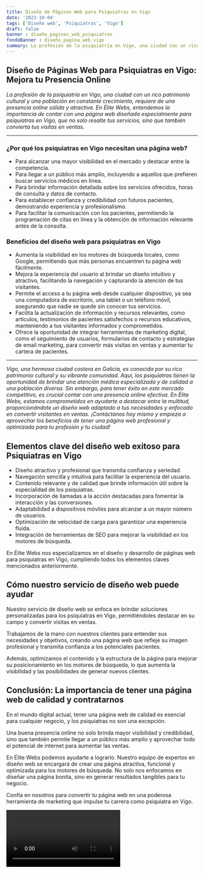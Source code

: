 ```yaml
---
title: Diseño de Páginas Web para Psiquiatras en Vigo
date: '2023-10-04'
tags: ['Diseño web', 'Psiquiatras', 'Vigo']
draft: false
banner : diseño_paginas_web_psiquiatras
fondoBanner : diseño_pagina_web_vigo
summary: La profesión de la psiquiatría en Vigo, una ciudad con un rico patrimonio cultural y una población en constante crecimiento, requiere de una presencia online sólida y atractiva. En Élite Webs, entendemos la importancia de contar con una página web diseñada especialmente para psiquiatras en Vigo, que no solo resalte tus servicios, sino que también convierta tus visitas en ventas.
---
```


## Diseño de Páginas Web para Psiquiatras en Vigo: Mejora tu Presencia Online

*La profesión de la psiquiatría en Vigo, una ciudad con un rico patrimonio cultural y una población en constante crecimiento, requiere de una presencia online sólida y atractiva. En Élite Webs, entendemos la importancia de contar con una página web diseñada especialmente para psiquiatras en Vigo, que no solo resalte tus servicios, sino que también convierta tus visitas en ventas.*

---

### ¿Por qué los psiquiatras en Vigo necesitan una página web?

- Para alcanzar una mayor visibilidad en el mercado y destacar entre la competencia.
- Para llegar a un público más amplio, incluyendo a aquellos que prefieren buscar servicios médicos en línea.
- Para brindar información detallada sobre los servicios ofrecidos, horas de consulta y datos de contacto.
- Para establecer confianza y credibilidad con futuros pacientes, demostrando experiencia y profesionalismo.
- Para facilitar la comunicación con los pacientes, permitiendo la programación de citas en línea y la obtención de información relevante antes de la consulta.

### Beneficios del diseño web para psiquiatras en Vigo

- Aumenta la visibilidad en los motores de búsqueda locales, como Google, permitiendo que más personas encuentren tu página web fácilmente.
- Mejora la experiencia del usuario al brindar un diseño intuitivo y atractivo, facilitando la navegación y capturando la atención de tus visitantes.
- Permite el acceso a tu página web desde cualquier dispositivo, ya sea una computadora de escritorio, una tablet o un teléfono móvil, asegurando que nadie se quede sin conocer tus servicios.
- Facilita la actualización de información y recursos relevantes, como artículos, testimonios de pacientes satisfechos o recursos educativos, manteniendo a tus visitantes informados y comprometidos.
- Ofrece la oportunidad de integrar herramientas de marketing digital, como el seguimiento de usuarios, formularios de contacto y estrategias de email marketing, para convertir más visitas en ventas y aumentar tu cartera de pacientes.

---

*Vigo, una hermosa ciudad costera en Galicia, es conocida por su rico patrimonio cultural y su vibrante comunidad. Aquí, los psiquiatras tienen la oportunidad de brindar una atención médica especializada y de calidad a una población diversa. Sin embargo, para tener éxito en este mercado competitivo, es crucial contar con una presencia online efectiva. En Élite Webs, estamos comprometidos en ayudarte a destacar entre la multitud, proporcionándote un diseño web adaptado a tus necesidades y enfocado en convertir visitantes en ventas. ¡Contáctanos hoy mismo y empieza a aprovechar los beneficios de tener una página web profesional y optimizada para tu profesión y tu ciudad!*

<GifSeo />

<Cta />

## Elementos clave del diseño web exitoso para Psiquiatras en Vigo

- Diseño atractivo y profesional que transmita confianza y seriedad.
- Navegación sencilla y intuitiva para facilitar la experiencia del usuario.
- Contenido relevante y de calidad que brinde información útil sobre la especialidad de los psiquiatras.
- Incorporación de llamadas a la acción destacadas para fomentar la interacción y las conversiones.
- Adaptabilidad a dispositivos móviles para alcanzar a un mayor número de usuarios.
- Optimización de velocidad de carga para garantizar una experiencia fluida.
- Integración de herramientas de SEO para mejorar la visibilidad en los motores de búsqueda.

En Élite Webs nos especializamos en el diseño y desarrollo de páginas web para psiquiatras en Vigo, cumpliendo todos los elementos claves mencionados anteriormente. 

## Cómo nuestro servicio de diseño web puede ayudar

Nuestro servicio de diseño web se enfoca en brindar soluciones personalizadas para los psiquiatras en Vigo, permitiéndoles destacar en su campo y convertir visitas en ventas. 

Trabajamos de la mano con nuestros clientes para entender sus necesidades y objetivos, creando una página web que refleje su imagen profesional y transmita confianza a los potenciales pacientes. 

Además, optimizamos el contenido y la estructura de la página para mejorar su posicionamiento en los motores de búsqueda, lo que aumenta la visibilidad y las posibilidades de generar nuevos clientes.

## Conclusión: La importancia de tener una página web de calidad y contratarnos

En el mundo digital actual, tener una página web de calidad es esencial para cualquier negocio, y los psiquiatras no son una excepción. 

Una buena presencia online no solo brinda mayor visibilidad y credibilidad, sino que también permite llegar a un público más amplio y aprovechar todo el potencial de internet para aumentar las ventas.

En Élite Webs podemos ayudarte a lograrlo. Nuestro equipo de expertos en diseño web se encargará de crear una página atractiva, funcional y optimizada para los motores de búsqueda. No solo nos enfocamos en diseñar una página bonita, sino en generar resultados tangibles para tu negocio. 

Confía en nosotros para convertir tu página web en una poderosa herramienta de marketing que impulse tu carrera como psiquiatra en Vigo.

<Video />

<CtaBot job='Psiquiatras' city='Vigo'/>

<Gmaps query='Vigo+españa+maps' />